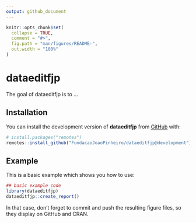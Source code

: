 ```yaml
---
output: github_document
---
```


<!-- README.md is generated from README.Rmd. Please edit that file -->

```r
knitr::opts_chunk$set(
  collapse = TRUE,
  comment = "#>",
  fig.path = "man/figures/README-",
  out.width = "100%"
)
```

# dataeditfjp

<!-- badges: start -->
<!-- badges: end -->

The goal of dataeditfjp is to ...

## Installation

You can install the development version of **dataeditfjp** from [GitHub](https://github.com/) with:

```r
# install.packages("remotes")
remotes::install_github("FundacaoJoaoPinheiro/dataeditfjp@development")
```

## Example

This is a basic example which shows you how to use:

```r
## basic example code
library(dataeditfjp)
dataeditfjp::create_report()
```


In that case, don't forget to commit and push the resulting figure files, so they display on GitHub and CRAN.
